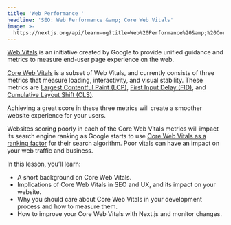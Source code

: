 ```yaml
---
title: 'Web Performance '
headline: 'SEO: Web Performance &amp; Core Web Vitals'
image: >-
  https://nextjs.org/api/learn-og?title=Web%20Performance%20&amp;%20Core%20Web%20Vitals&amp;chapter=16
---
```


[Web Vitals](https://web.dev/vitals/) is an initiative created by Google to provide unified guidance and metrics to measure end-user page experience on the web.

[Core Web Vitals](https://developers.google.com/search/blog/2020/11/timing-for-page-experience) is a subset of Web Vitals, and currently consists of three metrics that measure loading, interactivity, and visual stability. These metrics are [Largest Contentful Paint (LCP)](/learn/seo/lcp), [First Input Delay (FID)](/learn/seo/fid), and [Cumulative Layout Shift (CLS)](/learn/seo/cls).

Achieving a great score in these three metrics will create a smoother website experience for your users.

Websites scoring poorly in each of the Core Web Vitals metrics will impact its search engine ranking as Google starts to use [Core Web Vitals as a ranking factor](https://developers.google.com/search/blog/2020/11/timing-for-page-experience) for their search algorithm. Poor vitals can have an impact on your web traffic and business.

In this lesson, you’ll learn:

*   A short background on Core Web Vitals.
*   Implications of Core Web Vitals in SEO and UX, and its impact on your website.
*   Why you should care about Core Web Vitals in your development process and how to measure them.
*   How to improve your Core Web Vitals with Next.js and monitor changes.
